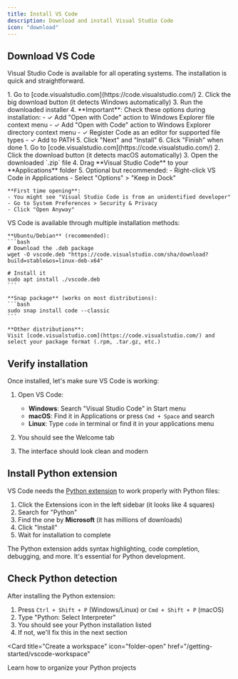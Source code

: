 ```yaml
---
title: Install VS Code
description: Download and install Visual Studio Code
icon: "download"
---
```


## Download VS Code

Visual Studio Code is available for all operating systems. The installation is quick and straightforward.

<Tabs>
  <Tab title="Windows">
    1. Go to [code.visualstudio.com](https://code.visualstudio.com/)
    2. Click the big download button (it detects Windows automatically)
    3. Run the downloaded installer
    4. **Important**: Check these options during installation:
       - ✓ Add "Open with Code" action to Windows Explorer file context menu
       - ✓ Add "Open with Code" action to Windows Explorer directory context menu
       - ✓ Register Code as an editor for supported file types
       - ✓ Add to PATH
    5. Click "Next" and "Install"
    6. Click "Finish" when done
  </Tab>
  
  <Tab title="macOS">
    1. Go to [code.visualstudio.com](https://code.visualstudio.com/)
    2. Click the download button (it detects macOS automatically)
    3. Open the downloaded `.zip` file
    4. Drag **Visual Studio Code** to your **Applications** folder
    5. Optional but recommended:
       - Right-click VS Code in Applications
       - Select "Options" > "Keep in Dock"
    
    **First time opening**:
    - You might see "Visual Studio Code is from an unidentified developer"
    - Go to System Preferences > Security & Privacy
    - Click "Open Anyway"
  </Tab>
  
  <Tab title="Linux">
    VS Code is available through multiple installation methods:
    
    **Ubuntu/Debian** (recommended):
    ```bash
    # Download the .deb package
    wget -O vscode.deb "https://code.visualstudio.com/sha/download?build=stable&os=linux-deb-x64"
    
    # Install it
    sudo apt install ./vscode.deb
    ```
    
    **Snap package** (works on most distributions):
    ```bash
    sudo snap install code --classic
    ```
    
    **Other distributions**:
    Visit [code.visualstudio.com](https://code.visualstudio.com/) and select your package format (.rpm, .tar.gz, etc.)
  </Tab>
</Tabs>

## Verify installation

Once installed, let's make sure VS Code is working:

1. Open VS Code:
   - **Windows**: Search "Visual Studio Code" in Start menu
   - **macOS**: Find it in Applications or press `Cmd + Space` and search
   - **Linux**: Type `code` in terminal or find it in your applications menu

2. You should see the Welcome tab
3. The interface should look clean and modern

## Install Python extension

VS Code needs the [Python extension](https://marketplace.visualstudio.com/items?itemName=ms-python.python) to work properly with Python files:

1. Click the Extensions icon in the left sidebar (it looks like 4 squares)
2. Search for "Python"
3. Find the one by **Microsoft** (it has millions of downloads)
4. Click "Install"
5. Wait for installation to complete

<Note>
  The Python extension adds syntax highlighting, code completion, debugging, and more. It's essential for Python development.
</Note>

## Check Python detection

After installing the Python extension:

1. Press `Ctrl + Shift + P` (Windows/Linux) or `Cmd + Shift + P` (macOS)
2. Type "Python: Select Interpreter"
3. You should see your Python installation listed
4. If not, we'll fix this in the next section

<Card
  title="Create a workspace"
  icon="folder-open"
  href="/getting-started/vscode-workspace"
>
  Learn how to organize your Python projects
</Card>